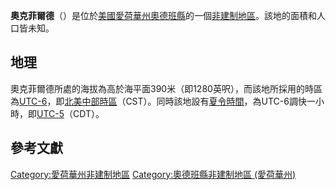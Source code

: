 {{noteTA
|G1=USState
|G2=地名
|G3=Unit
}}
{{Infobox settlement
|official_name            = 奧克菲爾德
|native_name = Oakfield
|settlement_type          = [[非建制地區|非建制地區]]
|image_skyline            = 
|imagesize                = 
|image_map                = 
|mapsize                  = 
|pushpin_map              = USA Iowa
|pushpin_label            = 奧克菲爾德
|pushpin_label_position   = top
|pushpin_map_caption      = 奧克菲爾德在愛荷華州的位置
|subdivision_type         = [[世界政區索引|國家]]
|subdivision_type1        = [[美国州份|州份]]
|subdivision_type2        = [[愛荷華州行政区划|縣]]
|subdivision_name         = [[美国|美国]]
|subdivision_name1        = [[愛荷華州|愛荷華州]]
|subdivision_name2        = [[奧德班縣_(愛荷華州)|奧德班縣]]
|elevation_ft             = 1280
|elevation_m              = 390
|area_total_km2           = 
|area_total_sq_mi         = 
|area_land_km2            = 
|area_land_sq_mi          = 
|area_water_km2           = 
|area_water_sq_mi         = 
|population_as_of         = 2010
|population_footnotes     = 
|population_total         = 
|population_metro         = 
|population_density_km2   = auto
|population_density_sq_mi = auto
|timezone                 = [[北美中部时区|北美中部时区]]
|utc_offset               = -6
|coordinates              = {{coord|41|32|00|N|94|54|28|W|display=inline,title}}
| coor_pinpoint           = 
| coordinates_footnotes   = 
|timezone_DST             = CDT
|utc_offset_DST           = -5
|postal_code_type         = [[美國郵區編號|郵區編號]]
|postal_code              = 
|area_code                = {{link-en|电话区号712|Area code 712|712}}
|blank_name = [[地名信息系统|GNIS ID]]
|blank_info = 464205<ref name="GNIS">{{cite gnis|464205|Oakfield}}</ref>
}}
'''奧克菲爾德'''（{{lang-en|Oakfield}}）是位於[[美國|美國]][[愛荷華州|愛荷華州]][[奧德班縣_(愛荷華州)|奧德班縣]]的一個[[非建制地區|非建制地區]]。該地的面積和人口皆未知。

== 地理 ==
奧克菲爾德所處的海拔為高於海平面390米（即1280英呎），而該地所採用的時區為[[UTC-6|UTC-6]]，即[[北美中部時區|北美中部時區]]（CST）。同時該地設有[[夏令時間|夏令時間]]，為UTC-6調快一小時，即[[UTC-5|UTC-5]]（CDT）。

== 參考文獻 ==
{{reflist}}

{{奧德班縣 (愛荷華州)}}

{{DEFAULTSORT:Oakfield}}
[[Category:愛荷華州非建制地區|Category:愛荷華州非建制地區]]
[[Category:奧德班縣非建制地區_(愛荷華州)|Category:奧德班縣非建制地區 (愛荷華州)]]

{{Iowa-geo-stub}}